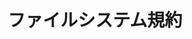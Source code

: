 ---
source-updated-at: 2025-05-16T04:52:11.000Z
translation-updated-at: 2025-06-02T20:07:19.839Z
title: ファイルシステム規約
description: Next.js のファイルシステム規約に関する API リファレンス。
---